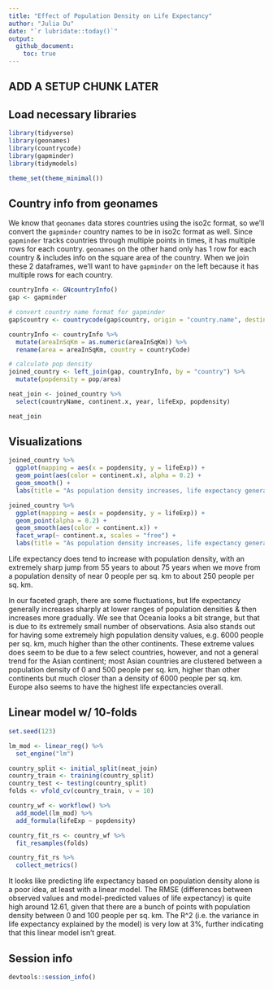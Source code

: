 ```yaml
---
title: "Effect of Population Density on Life Expectancy"
author: "Julia Du"
date: "`r lubridate::today()`"
output: 
  github_document:
    toc: true
---
```


## ADD A SETUP CHUNK LATER

## Load necessary libraries

```r
library(tidyverse)
library(geonames)
library(countrycode)
library(gapminder)
library(tidymodels)

theme_set(theme_minimal())
```

## Country info from geonames
We know that `geonames` data stores countries using the iso2c format, so we'll convert the `gapminder` country names to be in iso2c format as well.
Since `gapminder` tracks countries through multiple points in times, it has multiple rows for each country. `geonames` on the other hand only has 1 row for each country & includes info on the square area of the country.
When we join these 2 dataframes, we'll want to have `gapminder` on the left because it has multiple rows for each country.

```r
countryInfo <- GNcountryInfo()
gap <- gapminder

# convert country name format for gapminder
gap$country <- countrycode(gap$country, origin = "country.name", destination = "iso2c")

countryInfo <- countryInfo %>%
  mutate(areaInSqKm = as.numeric(areaInSqKm)) %>%
  rename(area = areaInSqKm, country = countryCode)

# calculate pop density
joined_country <- left_join(gap, countryInfo, by = "country") %>%
  mutate(popdensity = pop/area) 

neat_join <- joined_country %>%
  select(countryName, continent.x, year, lifeExp, popdensity)

neat_join
```

## Visualizations
```r
joined_country %>%
  ggplot(mapping = aes(x = popdensity, y = lifeExp)) +
  geom_point(aes(color = continent.x), alpha = 0.2) +
  geom_smooth() + 
  labs(title = "As population density increases, life expectancy generally increases", x = "Population density \n(people per square km)", y = "Average life expectancy", color = "Continent")

joined_country %>%
  ggplot(mapping = aes(x = popdensity, y = lifeExp)) +
  geom_point(alpha = 0.2) +
  geom_smooth(aes(color = continent.x)) +
  facet_wrap(~ continent.x, scales = "free") +
  labs(title = "As population density increases, life expectancy generally increases", x = "Population density \n(people per square km)", y = "Average life expectancy", color = "Continent")
```
Life expectancy does tend to increase with population density, with an extremely sharp jump from 55 years to about 75 years when we move from a population density of near 0 people per sq. km to about 250 people per sq. km. 

In our faceted graph, there are some fluctuations, but life expectancy generally increases sharply at lower ranges of population densities & then increases more gradually. We see that Oceania looks a bit strange, but that is due to its extremely small number of observations. Asia also stands out for having some extremely high population density values, e.g. 6000 people per sq. km, much higher than the other continents. These extreme values does seem to be due to a few select countries, however, and not a general trend for the Asian continent; most Asian countries are clustered between a population density of 0 and 500 people per sq. km, higher than other continents but much closer than a density of 6000 people per sq. km. Europe also seems to have the highest life expectancies overall.

## Linear model w/ 10-folds
```r
set.seed(123)

lm_mod <- linear_reg() %>% 
  set_engine("lm")

country_split <- initial_split(neat_join)
country_train <- training(country_split)
country_test <- testing(country_split)
folds <- vfold_cv(country_train, v = 10)

country_wf <- workflow() %>%
  add_model(lm_mod) %>%
  add_formula(lifeExp ~ popdensity) 

country_fit_rs <- country_wf %>%
  fit_resamples(folds)

country_fit_rs %>%
  collect_metrics()
```

It looks like predicting life expectancy based on population density alone is a poor idea, at least with a linear model. The RMSE (differences between observed values and model-predicted values of life expectancy) is quite high around 12.61, given that there are a bunch of points with population density between 0 and 100 people per sq. km. The R^2 (i.e. the variance in life expectancy explained by the model) is very low at 3%, further indicating that this linear model isn't great.

## Session info

```r
devtools::session_info()
```
